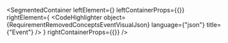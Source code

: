 
<SegmentedContainer
  leftElement={<RequirementRemovedConceptsEventDesc />}
  leftContainerProps={{}}
  rightElement={
    <CodeHighlighter
      object={RequirementRemovedConceptsEventVisualJson}
      language={"json"}
      title={"Event"}
    />
  }
  rightContainerProps={{}}
/>
